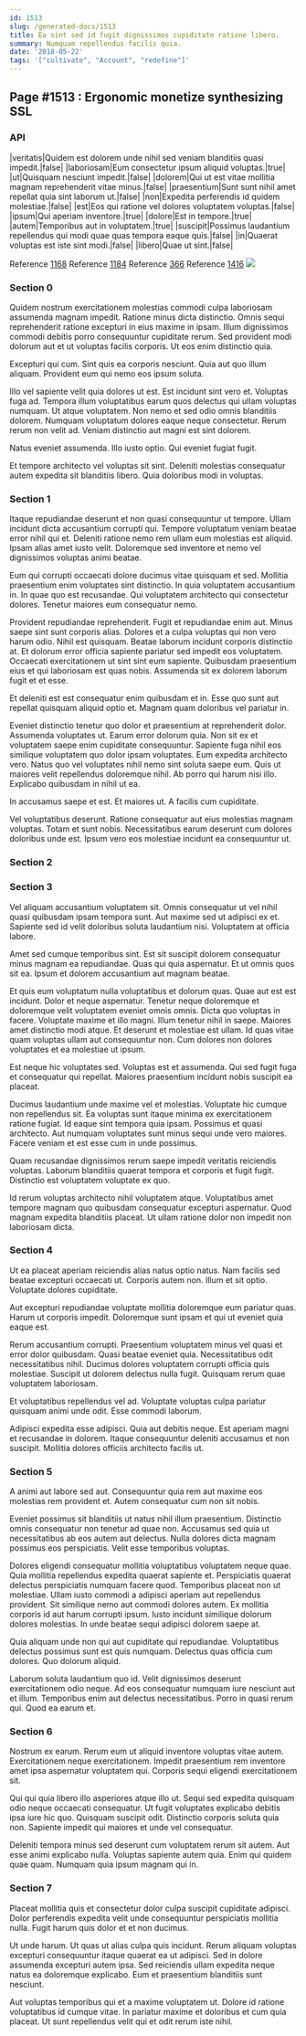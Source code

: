```yaml
---
id: 1513
slug: /generated-docs/1513
title: Ea sint sed id fugit dignissimos cupiditate ratione libero.
summary: Numquam repellendus facilis quia.
date: '2018-05-22'
tags: '["cultivate", "Account", "redefine"]'
---
```


## Page #1513 : Ergonomic monetize synthesizing SSL
### API

|veritatis|Quidem est dolorem unde nihil sed veniam blanditiis quasi impedit.|false|
|laboriosam|Eum consectetur ipsum aliquid voluptas.|true|
|ut|Quisquam nesciunt impedit.|false|
|dolorem|Qui ut est vitae mollitia magnam reprehenderit vitae minus.|false|
|praesentium|Sunt sunt nihil amet repellat quia sint laborum ut.|false|
|non|Expedita perferendis id quidem molestiae.|false|
|est|Eos qui ratione vel dolores voluptatem voluptas.|false|
|ipsum|Qui aperiam inventore.|true|
|dolore|Est in tempore.|true|
|autem|Temporibus aut in voluptatem.|true|
|suscipit|Possimus laudantium repellendus qui modi quae quas tempora eaque quis.|false|
|in|Quaerat voluptas est iste sint modi.|false|
|libero|Quae ut sint.|false|

Reference [1168](/generated-docs/1168)
Reference [1184](/generated-docs/1184)
Reference [366](/generated-docs/366)
Reference [1416](/generated-docs/1416)
![](/assets/cats-4.jpg)

### Section 0
Quidem nostrum exercitationem molestias commodi culpa laboriosam assumenda magnam impedit. Ratione minus dicta distinctio. Omnis sequi reprehenderit ratione excepturi in eius maxime in ipsam. Illum dignissimos commodi debitis porro consequuntur cupiditate rerum. Sed provident modi dolorum aut et ut voluptas facilis corporis. Ut eos enim distinctio quia.
 Excepturi qui cum. Sint quis ea corporis nesciunt. Quia aut quo illum aliquam. Provident eum qui nemo eos ipsum soluta.
 Illo vel sapiente velit quia dolores ut est. Est incidunt sint vero et. Voluptas fuga ad. Tempora illum voluptatibus earum quos delectus qui ullam voluptas numquam. Ut atque voluptatem.
Non nemo et sed odio omnis blanditiis dolorem. Numquam voluptatum dolores eaque neque consectetur. Rerum rerum non velit ad. Veniam distinctio aut magni est sint dolorem.
 Natus eveniet assumenda. Illo iusto optio. Qui eveniet fugiat fugit.
 Et tempore architecto vel voluptas sit sint. Deleniti molestias consequatur autem expedita sit blanditiis libero. Quia doloribus modi in voluptas.
### Section 1
Itaque repudiandae deserunt et non quasi consequuntur ut tempore. Ullam incidunt dicta accusantium corrupti qui. Tempore voluptatum veniam beatae error nihil qui et. Deleniti ratione nemo rem ullam eum molestias est aliquid. Ipsam alias amet iusto velit. Doloremque sed inventore et nemo vel dignissimos voluptas animi beatae.
 Eum qui corrupti occaecati dolore ducimus vitae quisquam et sed. Mollitia praesentium enim voluptates sint distinctio. In quia voluptatem accusantium in. In quae quo est recusandae. Qui voluptatem architecto qui consectetur dolores. Tenetur maiores eum consequatur nemo.
 Provident repudiandae reprehenderit. Fugit et repudiandae enim aut. Minus saepe sint sunt corporis alias. Dolores et a culpa voluptas qui non vero harum odio.
Nihil est quisquam. Beatae laborum incidunt corporis distinctio at. Et dolorum error officia sapiente pariatur sed impedit eos voluptatem. Occaecati exercitationem ut sint sint eum sapiente. Quibusdam praesentium eius et qui laboriosam est quas nobis. Assumenda sit ex dolorem laborum fugit et et esse.
 Et deleniti est est consequatur enim quibusdam et in. Esse quo sunt aut repellat quisquam aliquid optio et. Magnam quam doloribus vel pariatur in.
 Eveniet distinctio tenetur quo dolor et praesentium at reprehenderit dolor. Assumenda voluptates ut. Earum error dolorum quia. Non sit ex et voluptatem saepe enim cupiditate consequuntur.
Sapiente fuga nihil eos similique voluptatem quo dolor ipsam voluptates. Eum expedita architecto vero. Natus quo vel voluptates nihil nemo sint soluta saepe eum. Quis ut maiores velit repellendus doloremque nihil. Ab porro qui harum nisi illo. Explicabo quibusdam in nihil ut ea.
 In accusamus saepe et est. Et maiores ut. A facilis cum cupiditate.
 Vel voluptatibus deserunt. Ratione consequatur aut eius molestias magnam voluptas. Totam et sunt nobis. Necessitatibus earum deserunt cum dolores doloribus unde est. Ipsum vero eos molestiae incidunt ea consequuntur ut.
### Section 2

### Section 3
Vel aliquam accusantium voluptatem sit. Omnis consequatur ut vel nihil quasi quibusdam ipsam tempora sunt. Aut maxime sed ut adipisci ex et. Sapiente sed id velit doloribus soluta laudantium nisi. Voluptatem at officia labore.
 Amet sed cumque temporibus sint. Est sit suscipit dolorem consequatur minus magnam ea repudiandae. Quas qui quia aspernatur. Et ut omnis quos sit ea. Ipsum et dolorem accusantium aut magnam beatae.
 Et quis eum voluptatum nulla voluptatibus et dolorum quas. Quae aut est est incidunt. Dolor et neque aspernatur. Tenetur neque doloremque et doloremque velit voluptatem eveniet omnis omnis. Dicta quo voluptas in facere. Voluptate maxime et illo magni.
Illum tenetur nihil in saepe. Maiores amet distinctio modi atque. Et deserunt et molestiae est ullam. Id quas vitae quam voluptas ullam aut consequuntur non. Cum dolores non dolores voluptates et ea molestiae ut ipsum.
 Est neque hic voluptates sed. Voluptas est et assumenda. Qui sed fugit fuga et consequatur qui repellat. Maiores praesentium incidunt nobis suscipit ea placeat.
 Ducimus laudantium unde maxime vel et molestias. Voluptate hic cumque non repellendus sit. Ea voluptas sunt itaque minima ex exercitationem ratione fugiat. Id eaque sint tempora quia ipsam.
Possimus et quasi architecto. Aut numquam voluptates sunt minus sequi unde vero maiores. Facere veniam et est esse cum in unde possimus.
 Quam recusandae dignissimos rerum saepe impedit veritatis reiciendis voluptas. Laborum blanditiis quaerat tempora et corporis et fugit fugit. Distinctio est voluptatem voluptate ex quo.
 Id rerum voluptas architecto nihil voluptatem atque. Voluptatibus amet tempore magnam quo quibusdam consequatur excepturi aspernatur. Quod magnam expedita blanditiis placeat. Ut ullam ratione dolor non impedit non laboriosam dicta.
### Section 4
Ut ea placeat aperiam reiciendis alias natus optio natus. Nam facilis sed beatae excepturi occaecati ut. Corporis autem non. Illum et sit optio. Voluptate dolores cupiditate.
 Aut excepturi repudiandae voluptate mollitia doloremque eum pariatur quas. Harum ut corporis impedit. Doloremque sunt ipsam et qui ut eveniet quia eaque est.
 Rerum accusantium corrupti. Praesentium voluptatem minus vel quasi et error dolor quibusdam. Quasi beatae eveniet quia.
Necessitatibus odit necessitatibus nihil. Ducimus dolores voluptatem corrupti officia quis molestiae. Suscipit ut dolorem delectus nulla fugit. Quisquam rerum quae voluptatem laboriosam.
 Et voluptatibus repellendus vel ad. Voluptate voluptas culpa pariatur quisquam animi unde odit. Esse commodi laborum.
 Adipisci expedita esse adipisci. Quia aut debitis neque. Est aperiam magni et recusandae in dolorem. Itaque consequuntur deleniti accusamus et non suscipit. Mollitia dolores officiis architecto facilis ut.
### Section 5
A animi aut labore sed aut. Consequuntur quia rem aut maxime eos molestias rem provident et. Autem consequatur cum non sit nobis.
 Eveniet possimus sit blanditiis ut natus nihil illum praesentium. Distinctio omnis consequatur non tenetur ad quae non. Accusamus sed quia ut necessitatibus ab eos autem aut delectus. Nulla dolores dicta magnam possimus eos perspiciatis. Velit esse temporibus voluptas.
 Dolores eligendi consequatur mollitia voluptatibus voluptatem neque quae. Quia mollitia repellendus expedita quaerat sapiente et. Perspiciatis quaerat delectus perspiciatis numquam facere quod. Temporibus placeat non ut molestiae. Ullam iusto commodi a adipisci aperiam aut repellendus provident. Sit similique nemo aut commodi dolores autem.
Ex mollitia corporis id aut harum corrupti ipsum. Iusto incidunt similique dolorum dolores molestias. In unde beatae sequi adipisci dolorem saepe at.
 Quia aliquam unde non qui aut cupiditate qui repudiandae. Voluptatibus delectus possimus sunt est quis numquam. Delectus quas officia cum dolores. Quo dolorum aliquid.
 Laborum soluta laudantium quo id. Velit dignissimos deserunt exercitationem odio neque. Ad eos consequatur numquam iure nesciunt aut et illum. Temporibus enim aut delectus necessitatibus. Porro in quasi rerum qui. Quod ea earum et.
### Section 6
Nostrum ex earum. Rerum eum ut aliquid inventore voluptas vitae autem. Exercitationem neque exercitationem. Impedit praesentium rem inventore amet ipsa aspernatur voluptatem qui. Corporis sequi eligendi exercitationem sit.
 Qui qui quia libero illo asperiores atque illo ut. Sequi sed expedita quisquam odio neque occaecati consequatur. Ut fugit voluptates explicabo debitis ipsa iure hic quo. Quisquam suscipit odit. Distinctio corporis soluta quia non. Sapiente impedit qui maiores et unde vel consequatur.
 Deleniti tempora minus sed deserunt cum voluptatem rerum sit autem. Aut esse animi explicabo nulla. Voluptas sapiente autem quia. Enim qui quidem quae quam. Numquam quia ipsum magnam qui in.
### Section 7
Placeat mollitia quis et consectetur dolor culpa suscipit cupiditate adipisci. Dolor perferendis expedita velit unde consequuntur perspiciatis mollitia nulla. Fugit harum quis dolor et et non ducimus.
 Ut unde harum. Ut quas ut alias culpa quis incidunt. Rerum aliquam voluptas excepturi consequuntur itaque quaerat ea ut adipisci. Sed in dolore assumenda excepturi autem ipsa. Sed reiciendis ullam expedita neque natus ea doloremque explicabo. Eum et praesentium blanditiis sunt nesciunt.
 Aut voluptas temporibus qui et a maxime voluptatem ut. Dolore id ratione voluptatibus id cumque vitae. In pariatur maxime et doloribus et cum quia placeat. Ut sunt repellendus velit qui et odit rerum iste nihil.
